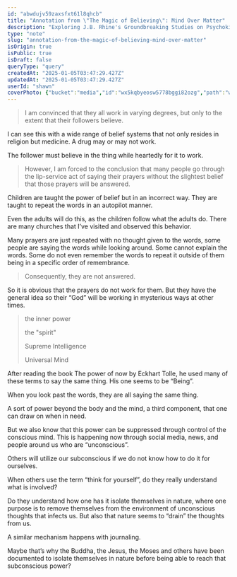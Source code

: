 ```yaml
---
id: "abwdujv59zaxsfxt61l8qhcb"
title: "Annotation from \"The Magic of Believing\": Mind Over Matter"
description: "Exploring J.B. Rhine's Groundbreaking Studies on Psychokinesis and the Power of the Mind to Influence Physical Objects"
type: "note"
slug: "annotation-from-the-magic-of-believing-mind-over-matter"
isOrigin: true
isPublic: true
isDraft: false
queryType: "query"
createdAt: "2025-01-05T03:47:29.427Z"
updatedAt: "2025-01-05T03:47:29.427Z"
userId: "shawn"
coverPhoto: {"bucket":"media","id":"wx5kqbyeosw5778bggi82ozg","path":"wx5kqbyeosw5778bggi82ozg.jpeg","url":null,"alt":"Annotation from \"The Magic of Believing\": Mind Over Matter","caption":"","category":"default"}
---
```


> I am convinced that they all work in varying degrees, but only to the extent that their followers believe.
> 
> 

I can see this with a wide range of belief systems that not only resides in religion but medicine. A drug may or may not work.

The follower must believe in the thing while heartedly for it to work.

> However, I am forced to the conclusion that many people go through the lip-service act of saying their prayers without the slightest belief that those prayers will be answered.
> 
> 

Children are taught the power of belief but in an incorrect way. They are taught to repeat the words in an autopilot manner.

Even the adults will do this, as the children follow what the adults do. There are many churches that I’ve visited and observed this behavior.

Many prayers are just repeated with no thought given to the words, some people are saying the words while looking around. Some cannot explain the words. Some do not even remember the words to repeat it outside of them being in a specific order of remembrance.

> Consequently, they are not answered.
> 
> 

So it is obvious that the prayers do not work for them. But they have the general idea so their “God” will be working in mysterious ways at other times.

> the inner power
> 
> the "spirit"
> 
> Supreme Intelligence
> 
> Universal Mind
> 
> 

After reading the book The power of now by Eckhart Tolle, he used many of these terms to say the same thing. His one seems to be “Being”.

When you look past the words, they are all saying the same thing.

A sort of power beyond the body and the mind, a third component, that one can draw on when in need.

But we also know that this power can be suppressed through control of the conscious mind. This is happening now through social media, news, and people around us who are “unconscious”.

Others will utilize our subconscious if we do not know how to do it for ourselves.

When others use the term “think for yourself”, do they really understand what is involved?

Do they understand how one has it isolate themselves in nature, where one purpose is to remove themselves from the environment of unconscious thoughts that infects us. But also that nature seems to “drain” the thoughts from us.

A similar mechanism happens with journaling.

Maybe that’s why the Buddha, the Jesus, the Moses and others have been documented to isolate themselves in nature before being able to reach that subconscious power?
